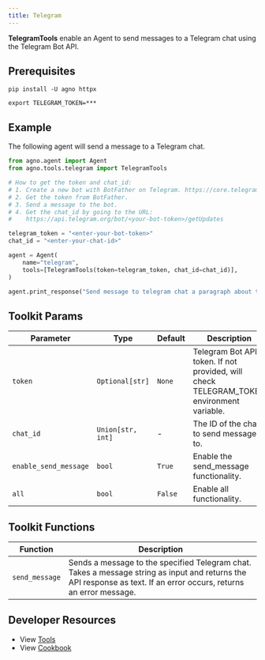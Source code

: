 ```yaml
---
title: Telegram
---
```


**TelegramTools** enable an Agent to send messages to a Telegram chat using the Telegram Bot API.

## Prerequisites



```shell
pip install -U agno httpx
```

```shell
export TELEGRAM_TOKEN=***
```

## Example

The following agent will send a message to a Telegram chat.

```python cookbook/tools/telegram_tools.py
from agno.agent import Agent
from agno.tools.telegram import TelegramTools

# How to get the token and chat_id:
# 1. Create a new bot with BotFather on Telegram. https://core.telegram.org/bots/features#creating-a-new-bot
# 2. Get the token from BotFather.
# 3. Send a message to the bot.
# 4. Get the chat_id by going to the URL:
#    https://api.telegram.org/bot/<your-bot-token>/getUpdates

telegram_token = "<enter-your-bot-token>"
chat_id = "<enter-your-chat-id>"

agent = Agent(
    name="telegram",
    tools=[TelegramTools(token=telegram_token, chat_id=chat_id)],
)

agent.print_response("Send message to telegram chat a paragraph about the moon")
```

## Toolkit Params

| Parameter | Type | Default | Description |
|-----------|------|---------|-------------|
| `token` | `Optional[str]` | `None` | Telegram Bot API token. If not provided, will check TELEGRAM_TOKEN environment variable. |
| `chat_id` | `Union[str, int]` | - | The ID of the chat to send messages to. |
| `enable_send_message` | `bool` | `True` | Enable the send_message functionality. |
| `all` | `bool` | `False` | Enable all functionality. |

## Toolkit Functions

| Function | Description |
|----------|-------------|
| `send_message` | Sends a message to the specified Telegram chat. Takes a message string as input and returns the API response as text. If an error occurs, returns an error message. |

## Developer Resources

- View [Tools](https://github.com/agno-agi/agno/blob/main/libs/agno/agno/tools/telegram.py)
- View [Cookbook](https://github.com/agno-agi/agno/tree/v2.0/cookbook/tools/telegram_tools.py)
